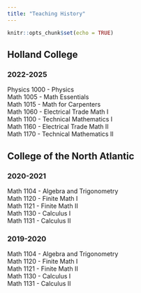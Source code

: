 ```yaml
---
title: "Teaching History"
---
```


```r
knitr::opts_chunk$set(echo = TRUE)
```
## Holland College 
### 2022-2025
Physics 1000 - Physics  
Math 1005 - Math Essentials  
Math 1015 - Math for Carpenters  
Math 1060 - Electrical Trade Math I  
Math 1100 - Technical Mathematics I  
Math 1160 - Electrical Trade Math II  
Math 1170 - Technical Mathematics II 

## College of the North Atlantic
### 2020-2021
Math 1104 - Algebra and Trigonometry  
Math 1120 - Finite Math I  
Math 1121 - Finite Math II  
Math 1130 - Calculus I  
Math 1131 - Calculus II

### 2019-2020
Math 1104 - Algebra and Trigonometry  
Math 1120 - Finite Math I  
Math 1121 - Finite Math II  
Math 1130 - Calculus I  
Math 1131 - Calculus II